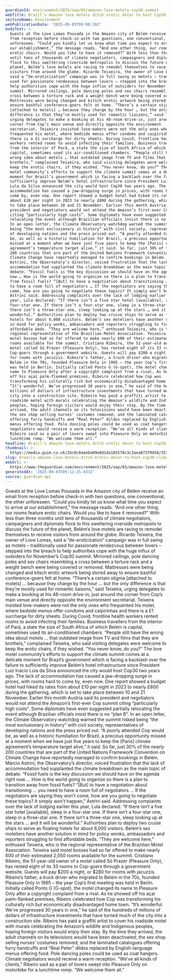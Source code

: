 ```yaml
---
guardianId: environment/2025/sep/03/amazon-love-motels-cop30-summit
webTitle: Brazil’s Amazon love motels ditch erotic decor to host Cop30 climate summit
sectionName: Environment
webPublicationDate: '2025-09-03T09:00:20Z'
bodyText: >-
  Guests at the Love Lomas Pousada in the Amazon city of Belém receive an email
  from reception before check-in with two questions, one conventional, the other
  unforeseen. “Could you kindly let us know what time you expect to arrive at
  our establishment,” the message reads. “And one other thing, our rooms feature
  erotic chairs. Would you like to have it removed?” With less than three months
  until tens of thousands of climate negotiators, campaigners and diplomats
  flock to this sweltering riverside metropolis to discuss the future of the
  planet, Belém’s love motels are racing to remodel themselves to receive
  visitors from around the globe. Ricardo Teixeira, the owner of Love Lomas,
  said a “de-eroticization” campaign was in full swing as motels – traditionally
  used for passionate rendezvous between lovers – stepped into the breach to
  help authorities cope with the huge influx of outsiders for November’s Cop30
  summit. Mirrored ceilings, pole dancing poles and sex chairs resembling a
  cross between a torture rack and a weight bench were being covered or removed.
  Mattresses were being changed and kitsch erotic artwork being stored away to
  ensure bashful conference-goers felt at home. “There’s a certain stigma
  [attached to motels] … because they charge by the hour … but the only
  difference is that they’re mostly used for romantic liaisons,” said Teixeira,
  urging delegates to make a booking at his 48-room drive-in, just around the
  corner from Cop’s main venue and directly opposite the environment
  secretariat. Teixeira insisted love-makers were not the only ones who
  frequented his motel, where bedside menus offer condoms and caipirinhas and
  there is a £1 surcharge for dirty sheets. During Covid, frontline health
  workers rented rooms to avoid infecting their families. Business travellers
  from the interior of Pará, a state the size of South Africa of which Belém is
  capital, sometimes used its air-conditioned chambers. “People still have the
  wrong idea about motels … that outdated image from TV and films that they are
  brothels,” complained Teixeira, who said visiting delegates were welcome to
  keep the erotic chairs, if they wished. “You never know, do you?” The love
  motel community’s efforts to support the climate summit comes at a delicate
  moment for Brazil’s government which is facing a backlash over the failure to
  sufficiently improve Belém’s hotel infrastructure since President Luiz Inácio
  Lula da Silva announced the city would host Cop30 two years ago. The lack of
  accommodation has caused a jaw-dropping surge in prices, with rooms hard to
  come by, even now. One report showed a budget hotel had hiked its rates from
  about £10 per night in 2023 to nearly £800 during the gathering, which is set
  to take place between 10 and 21 November. Earlier this month Austria said its
  president and negotiators would not attend the Amazon’s first-ever Cop summit
  citing “particularly high costs”. Some diplomats have even suggested partially
  relocating the event although Brazilian officials insist there is no “plan B”.
  In an open letter, the Climate Observatory watchdog warned the summit risked
  being “the most exclusionary in history” with civil society, representatives
  of developing nations and the press priced out. “A poorly attended Cop would
  be, as well as a historic humiliation for Brazil, a precious opportunity
  missed at a moment when we have just five years to keep the [Paris] climate
  agreement’s temperature target alive,” it said. So far, just 30% of the nearly
  200 countries that are part of the United Nations Framework Convention on
  Climate Change have reportedly managed to confirm bookings in Belém. Márcio
  Astrini, the Observatory’s director, voiced frustration that the lack of
  accommodation had supplanted the climate breakdown as the main topic of
  debate. “Fossil fuels is the key discussion we should have on the agenda right
  now … How is the world going to organize so there is a plan to transition away
  from fossil fuels? “[But] to have a negotiation about transitioning … you need
  to have a room full of negotiators … If the negotiators are saying they won’t
  come, how are you going to negotiate these topics? It simply won’t happen,”
  Astrini said. Addressing complaints over the lack of lodging earlier this
  year, Lula declared: “If there isn’t a five star hotel [available], sleep in a
  four-star one. If there isn’t a four-star one, sleep in a three-star one. If
  there isn’t a three-star one, sleep looking up at the stars … and it will be
  wonderful.” Authorities plan to deploy two cruise ships to serve as floating
  hotels for about 6,000 visitors. Belém’s sex moteliers have another solution
  in mind for policy wonks, ambassadors and reporters struggling to find
  affordable beds. “They are welcome here,” enthused Teixeira, who is the
  regional representative of the Brazilian Motel Association. Teixeira said
  motel bosses had so far offered to make nearly 600 of their estimated 2,050
  rooms available for the summit. Cristiano Ribeiro, the 51-year-old owner of a
  motel called Só Prazer (Pleasure Only), has rented eight of its 33 rooms to
  Cop-goers through a government website. Guests will pay $200 a night, or $280
  for rooms with jacuzzis. Ribeiro’s father, a truck driver who migrated to
  Belém in the 70s, founded Pleasure Only in 1995 – the year Cop’s first meeting
  was held in Berlin. Initially called Ponto G (G-spot), the motel changed its
  name to Pleasure Only after a copyright complaint from a rival. As he showed
  off his açaí palm-flanked premises, Ribeiro celebrated how Cop was
  transforming his culturally rich but economically disadvantaged home town.
  “It’s wonderful. We’ve progressed 30 years in one,” he said of the hundreds of
  millions of dollars of infrastructure investments that have turned much of the
  city into a construction site. Ribeiro has paid a graffiti artist to cover his
  roadside motel with murals celebrating the Amazon’s wildlife and Indigenous
  peoples, hoping foreign visitors would enjoy their stay. By the time they
  arrived, the adult channels on its televisions would have been deactivated;
  the sex shop selling nurses’ costumes removed; and the laminated catalogues
  offering furry handcuffs and “Real Peter” dildos replaced by English-language
  menus offering food. Pole dancing poles could be used as coat hangers. Climate
  negotiators would receive a warm reception. “We’ve all kinds of clients,”
  Ribeiro said as a pair of lovers swept into Pleasure Only on motorbike for a
  lunchtime romp. “We welcome them all.”
headline: Brazil’s Amazon love motels ditch erotic decor to host Cop30 climate summit
thumbnail: >-
  https://media.guim.co.uk/2bc0c8aeeba09e8d1da185578c3c3aea87370458/357_0_5001_4000/500.jpg
slug: brazils-amazon-love-motels-ditch-erotic-decor-to-host-cop30-climate-summit
webUrl: >-
  https://www.theguardian.com/environment/2025/sep/03/amazon-love-motels-cop30-summit
generatedAt: '2025-09-03T09:11:25.633Z'
source: guardian-api
---
```

Guests at the Love Lomas Pousada in the Amazon city of Belém receive an email from reception before check-in with two questions, one conventional, the other unforeseen. “Could you kindly let us know what time you expect to arrive at our establishment,” the message reads. “And one other thing, our rooms feature erotic chairs. Would you like to have it removed?” With less than three months until tens of thousands of climate negotiators, campaigners and diplomats flock to this sweltering riverside metropolis to discuss the future of the planet, Belém’s love motels are racing to remodel themselves to receive visitors from around the globe. Ricardo Teixeira, the owner of Love Lomas, said a “de-eroticization” campaign was in full swing as motels – traditionally used for passionate rendezvous between lovers – stepped into the breach to help authorities cope with the huge influx of outsiders for November’s Cop30 summit. Mirrored ceilings, pole dancing poles and sex chairs resembling a cross between a torture rack and a weight bench were being covered or removed. Mattresses were being changed and kitsch erotic artwork being stored away to ensure bashful conference-goers felt at home. “There’s a certain stigma [attached to motels] … because they charge by the hour … but the only difference is that they’re mostly used for romantic liaisons,” said Teixeira, urging delegates to make a booking at his 48-room drive-in, just around the corner from Cop’s main venue and directly opposite the environment secretariat. Teixeira insisted love-makers were not the only ones who frequented his motel, where bedside menus offer condoms and caipirinhas and there is a £1 surcharge for dirty sheets. During Covid, frontline health workers rented rooms to avoid infecting their families. Business travellers from the interior of Pará, a state the size of South Africa of which Belém is capital, sometimes used its air-conditioned chambers. “People still have the wrong idea about motels … that outdated image from TV and films that they are brothels,” complained Teixeira, who said visiting delegates were welcome to keep the erotic chairs, if they wished. “You never know, do you?” The love motel community’s efforts to support the climate summit comes at a delicate moment for Brazil’s government which is facing a backlash over the failure to sufficiently improve Belém’s hotel infrastructure since President Luiz Inácio Lula da Silva announced the city would host Cop30 two years ago. The lack of accommodation has caused a jaw-dropping surge in prices, with rooms hard to come by, even now. One report showed a budget hotel had hiked its rates from about £10 per night in 2023 to nearly £800 during the gathering, which is set to take place between 10 and 21 November. Earlier this month Austria said its president and negotiators would not attend the Amazon’s first-ever Cop summit citing “particularly high costs”. Some diplomats have even suggested partially relocating the event although Brazilian officials insist there is no “plan B”. In an open letter, the Climate Observatory watchdog warned the summit risked being “the most exclusionary in history” with civil society, representatives of developing nations and the press priced out. “A poorly attended Cop would be, as well as a historic humiliation for Brazil, a precious opportunity missed at a moment when we have just five years to keep the [Paris] climate agreement’s temperature target alive,” it said. So far, just 30% of the nearly 200 countries that are part of the United Nations Framework Convention on Climate Change have reportedly managed to confirm bookings in Belém. Márcio Astrini, the Observatory’s director, voiced frustration that the lack of accommodation had supplanted the climate breakdown as the main topic of debate. “Fossil fuels is the key discussion we should have on the agenda right now … How is the world going to organize so there is a plan to transition away from fossil fuels? “[But] to have a negotiation about transitioning … you need to have a room full of negotiators … If the negotiators are saying they won’t come, how are you going to negotiate these topics? It simply won’t happen,” Astrini said. Addressing complaints over the lack of lodging earlier this year, Lula declared: “If there isn’t a five star hotel [available], sleep in a four-star one. If there isn’t a four-star one, sleep in a three-star one. If there isn’t a three-star one, sleep looking up at the stars … and it will be wonderful.” Authorities plan to deploy two cruise ships to serve as floating hotels for about 6,000 visitors. Belém’s sex moteliers have another solution in mind for policy wonks, ambassadors and reporters struggling to find affordable beds. “They are welcome here,” enthused Teixeira, who is the regional representative of the Brazilian Motel Association. Teixeira said motel bosses had so far offered to make nearly 600 of their estimated 2,050 rooms available for the summit. Cristiano Ribeiro, the 51-year-old owner of a motel called Só Prazer (Pleasure Only), has rented eight of its 33 rooms to Cop-goers through a government website. Guests will pay $200 a night, or $280 for rooms with jacuzzis. Ribeiro’s father, a truck driver who migrated to Belém in the 70s, founded Pleasure Only in 1995 – the year Cop’s first meeting was held in Berlin. Initially called Ponto G (G-spot), the motel changed its name to Pleasure Only after a copyright complaint from a rival. As he showed off his açaí palm-flanked premises, Ribeiro celebrated how Cop was transforming his culturally rich but economically disadvantaged home town. “It’s wonderful. We’ve progressed 30 years in one,” he said of the hundreds of millions of dollars of infrastructure investments that have turned much of the city into a construction site. Ribeiro has paid a graffiti artist to cover his roadside motel with murals celebrating the Amazon’s wildlife and Indigenous peoples, hoping foreign visitors would enjoy their stay. By the time they arrived, the adult channels on its televisions would have been deactivated; the sex shop selling nurses’ costumes removed; and the laminated catalogues offering furry handcuffs and “Real Peter” dildos replaced by English-language menus offering food. Pole dancing poles could be used as coat hangers. Climate negotiators would receive a warm reception. “We’ve all kinds of clients,” Ribeiro said as a pair of lovers swept into Pleasure Only on motorbike for a lunchtime romp. “We welcome them all.”
